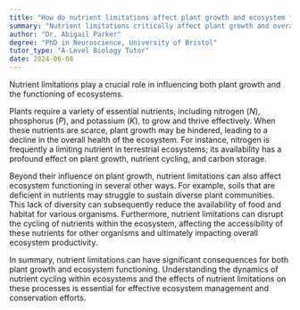 ```yaml
---
title: "How do nutrient limitations affect plant growth and ecosystem functioning?"
summary: "Nutrient limitations critically affect plant growth and overall ecosystem functioning, highlighting the importance of nutrient availability for maintaining healthy ecosystems."
author: "Dr. Abigail Parker"
degree: "PhD in Neuroscience, University of Bristol"
tutor_type: "A-Level Biology Tutor"
date: 2024-06-08
---
```


Nutrient limitations play a crucial role in influencing both plant growth and the functioning of ecosystems.

Plants require a variety of essential nutrients, including nitrogen ($N$), phosphorus ($P$), and potassium ($K$), to grow and thrive effectively. When these nutrients are scarce, plant growth may be hindered, leading to a decline in the overall health of the ecosystem. For instance, nitrogen is frequently a limiting nutrient in terrestrial ecosystems; its availability has a profound effect on plant growth, nutrient cycling, and carbon storage.

Beyond their influence on plant growth, nutrient limitations can also affect ecosystem functioning in several other ways. For example, soils that are deficient in nutrients may struggle to sustain diverse plant communities. This lack of diversity can subsequently reduce the availability of food and habitat for various organisms. Furthermore, nutrient limitations can disrupt the cycling of nutrients within the ecosystem, affecting the accessibility of these nutrients for other organisms and ultimately impacting overall ecosystem productivity.

In summary, nutrient limitations can have significant consequences for both plant growth and ecosystem functioning. Understanding the dynamics of nutrient cycling within ecosystems and the effects of nutrient limitations on these processes is essential for effective ecosystem management and conservation efforts.
    